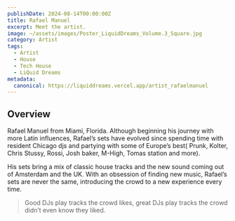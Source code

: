 ```yaml
---
publishDate: 2024-08-14T00:00:00Z
title: Rafael Manuel
excerpt: Meet the artist.
image: ~/assets/images/Poster_LiquidDreams_Volume.3_Square.jpg
category: Artist
tags:
  - Artist
  - House
  - Tech House
  - LiQuid Dreams
metadata:
  canonical: https://liquiddreams.vercel.app/artist_rafaelmanuel
---
```


## Overview

Rafael Manuel from Miami, Florida. Although beginning his journey with more Latin influences, Rafael’s sets have evolved since spending time with resident Chicago djs and partying with some of Europe’s best( Prunk, Kolter, Chris Stussy, Rossi, Josh baker, M-High, Tomas station and more).

His sets bring a mix of classic house tracks and the new sound coming out of Amsterdam and the UK. With an obsession of finding new music, Rafael’s sets are never the same, introducing the crowd to a new experience every time.

> Good DJs play tracks the crowd likes, great DJs play tracks the crowd didn’t even know they liked.
